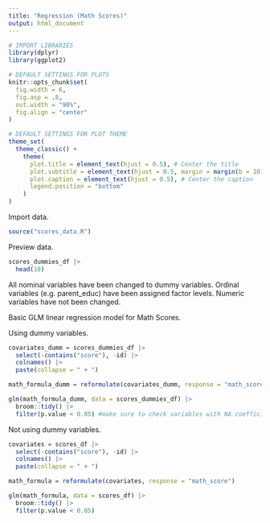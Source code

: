 ```yaml
---
title: "Regression (Math Scores)"
output: html_document
---
```


```r
# IMPORT LIBRARIES
library(dplyr)
library(ggplot2)

# DEFAULT SETTINGS FOR PLOTS
knitr::opts_chunk$set(
  fig.width = 6,
  fig.asp = .8,
  out.width = "90%",
  fig.align = "center"
)

# DEFAULT SETTINGS FOR PLOT THEME
theme_set(
  theme_classic() +
    theme(
      plot.title = element_text(hjust = 0.5), # Center the title
      plot.subtitle = element_text(hjust = 0.5, margin = margin(b = 10)), # Center the subtitle
      plot.caption = element_text(hjust = 0.5), # Center the caption
      legend.position = "bottom"
    )
)
```

Import data.
```r
source("scores_data.R")
```

Preview data.
```r
scores_dummies_df |>
  head(10)
```

All nominal variables have been changed to dummy variables. Ordinal variables (e.g. parent_educ) have been assigned factor levels. Numeric variables have not been changed.

Basic GLM linear regression model for Math Scores.

Using dummy variables.
```r
covariates_dumm = scores_dummies_df |> 
  select(-contains("score"), -id) |> 
  colnames() |> 
  paste(collapse = " + ")

math_formula_dumm = reformulate(covariates_dumm, response = "math_score")

glm(math_formula_dumm, data = scores_dummies_df) |> 
  broom::tidy() |>
  filter(p.value < 0.05) #make sure to check variables with NA coefficients (due to multicollinearity)
```

Not using dummy variables.
```r
covariates = scores_df |> 
  select(-contains("score"), -id) |> 
  colnames() |> 
  paste(collapse = " + ")

math_formula = reformulate(covariates, response = "math_score")

glm(math_formula, data = scores_df) |> 
  broom::tidy() |>
  filter(p.value < 0.05)
```